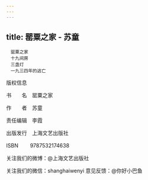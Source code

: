 ```yaml
---
---
---
```

title: 罂粟之家 - 苏童
---


```
　罂粟之家
　十九间房
　三盏灯
　一九三四年的逃亡
```



版权信息



书  名　罂粟之家


作  者　苏童


责任编辑　李霞


出版发行　上海文艺出版社


ISBN 　　9787532174638


关注我们的微博：@上海文艺出版社


关注我们的微信：shanghaiwenyi 意见反馈：@你好小巴鱼